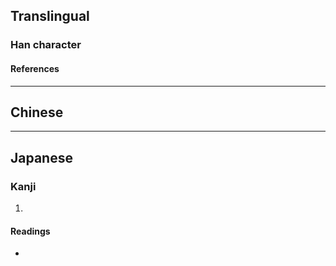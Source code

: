 {{character info/new}}
==Translingual==

===Han character===
{{Han char|rn=30|rad=口|as=14|sn=17|four=63061|canj=RJCA|ids=⿰口窨}}

====References====
{{Han ref|kx=0211.200|dkj=04442|dj=0434.150|hdz=10697.170|uh=567E}}

----

==Chinese==
{{zh-see|喑|v}}

----

==Japanese==

===Kanji===
{{ja-kanji|grade=|rs=口14}}

# {{rfdef|ja|sort=口14}}

====Readings====
* {{ja-readings|on=[[いん]] (in)|kun=}}